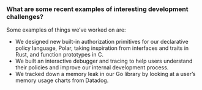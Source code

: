 ### What are some recent examples of interesting development challenges?

Some examples of things we’ve worked on are:

-   We designed new built-in authorization primitives for our declarative policy
    language, Polar, taking inspiration from interfaces and traits in Rust, and
    function prototypes in C.
-   We built an interactive debugger and tracing to help users understand their
    policies and improve our internal development process.
-   We tracked down a memory leak in our Go library by looking at a user’s memory
    usage charts from Datadog.
